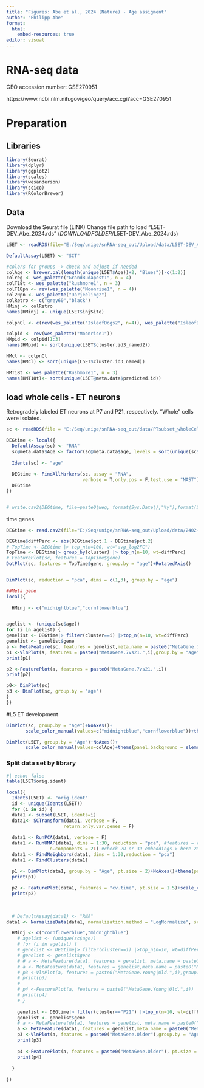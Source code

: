 ---
title: "Figures: Abe et al., 2024 (Nature) - Age assigment"
author: "Philipp Abe"
format: 
  html:
    embed-resources: true
editor: visual
---

# RNA-seq data

GEO accession number: GSE270951

https://www.ncbi.nlm.nih.gov/geo/query/acc.cgi?acc=GSE270951

# Preparation

## Libraries

```{r warning=FALSE,echo=TRUE}

library(Seurat)
library(dplyr)
library(ggplot2)
library(scales)
library(wesanderson)
library(scico)
library(RColorBrewer)
```

## Data

Download the Seurat file (LINK) Change file path to load "L5ET-DEV_Abe_2024.rds" (*DOWNLOADFOLDER*/L5ET-DEV_Abe_2024.rds)

```{r}
L5ET <- readRDS(file="E:/Seq/unige/snRNA-seq_out/Upload/data/L5ET-DEV_Abe_2024.rds")

DefaultAssay(L5ET) <- "SCT"
```

```{r Colors, echo=FALSE, message=FALSE, warning=FALSE}

#colors for groups -> check and adjust if needed
colAge <- brewer.pal(length(unique(L5ET$Age))+2, "Blues")[-c(1:2)]
colreg <- wes_palette("GrandBudapest1", n = 4)
colT18t <- wes_palette("Rushmore1", n = 3)
colT18pn <- rev(wes_palette("Moonrise1", n = 4))
col20pn <- wes_palette("Darjeeling2")
colRetro <- c("grey60","black")
HMinj <- colRetro
names(HMinj) <- unique(L5ET$injSite)

colpnCl <- c(rev(wes_palette("IsleofDogs2", n=4)), wes_palette("IsleofDogs1"))[1:length(unique(L5ET$cluster.id3))]

colpid <- rev(wes_palette("Moonrise1"))
HMpid <- colpid[1:3]
names(HMpid) <- sort(unique(L5ET$cluster.id3_named2))

HMcl <- colpnCl
names(HMcl) <- sort(unique(L5ET$cluster.id3_named))

HMT18t <- wes_palette("Rushmore1", n = 3)
names(HMT18t)<- sort(unique(L5ET@meta.data$predicted.id))

```

## load whole cells - ET neurons

Retrogradely labeled ET neurons at P7 and P21, respectively. "Whole" cells were isolated.

```{r}
sc <- readRDS(file = "E:/Seq/unige/snRNA-seq_out/data/PTsubset_wholeCell_2452PT_P7vsP27.rds")
```

```{r eval=FALSE,echo=TRUE}

DEGtime <- local({
  DefaultAssay(sc) <- "RNA"
  sc@meta.data$Age <- factor(sc@meta.data$age, levels = sort(unique(sc$age)))
  
  Idents(sc) <- "age"
  
  DEGtime <- FindAllMarkers(sc, assay = "RNA",
                            verbose = T,only.pos = F,test.use = "MAST")
  DEGtime  
})


# write.csv2(DEGtime, file=paste0(weg, format(Sys.Date(),"%y"),format(Sys.Date(),"%m"),"-L5ET_Revision_TimeOnly-DEG-wholeCellP7vs21-MAST_PosNeg.csv")) 
```

time genes

```{r}

DEGtime <- read.csv2(file="E:/Seq/unige/snRNA-seq_out/Upload/data/2402-L5ET_Revision_TimeOnly-DEG-wholeCellP7vs21-MAST.csv") 

DEGtime$diffPerc <- abs(DEGtime$pct.1 - DEGtime$pct.2)
# TopTime <- DEGtime |> top_n(n=100, wt="avg_log2FC")
TopTime <- DEGtime|> group_by(cluster) |> top_n(n=10, wt=diffPerc)
# FeaturePlot(sc, features = TopTime$gene)
DotPlot(sc, features = TopTime$gene, group.by = "age")+RotatedAxis()


DimPlot(sc, reduction = "pca", dims = c(1,3), group.by = "age")

##Meta gene
local({
  
  HMinj <- c("midnightblue","cornflowerblue")


agelist <- (unique(sc$age))
for (i in agelist) {
genelist <- DEGtime|> filter(cluster==i) |>top_n(n=10, wt=diffPerc)
genelist <- genelist$gene
a <- MetaFeature(sc, features = genelist,meta.name = paste0("MetaGene.7vs21.",i),assay = "RNA",slot = "data")
p1 <-VlnPlot(a, features = paste0("MetaGene.7vs21.",i),group.by = "age", pt.size = 0,cols = HMinj)
print(p1)

p2 <-FeaturePlot(a, features = paste0("MetaGene.7vs21.",i))
print(p2)

p0<- DimPlot(sc)
p3 <- DimPlot(sc, group.by = "age")
}
})
```

#L5 ET development

```{r UMAP}

DimPlot(sc, group.by = "age")+NoAxes()+
       scale_color_manual(values=c("midnightblue","cornflowerblue"))+theme(panel.background = element_rect(fill = "grey95"))

DimPlot(L5ET, group.by = "Age")+NoAxes()+
       scale_color_manual(values=colAge)+theme(panel.background = element_rect(fill = "grey95"))

```

### Split data set by library

```{r split by library}
#| echo: false
table(L5ET$orig.ident)

local({
  Idents(L5ET) <- "orig.ident"
  id <- unique(Idents(L5ET))
  for (i in id) {
  data1 <- subset(L5ET, idents=i)
  data1<- SCTransform(data1, verbose = F,
                     return.only.var.genes = F) 
  
  data1 <- RunPCA(data1, verbose = F)
  data1 <- RunUMAP(data1, dims = 1:30, reduction = "pca", #features = var.feat.sub,
                n.components = 2L) #check 2D or 3D embeddings-> here 2D, in 3D P4 and P8 are orthogonal
  data1 <- FindNeighbors(data1, dims = 1:30,reduction = "pca")
  data1 <- FindClusters(data1)

  p1 <- DimPlot(data1, group.by = "Age", pt.size = 2)+NoAxes()+theme(panel.background = element_rect(fill = "grey95"))+ggtitle(paste0(unique(data1$orig.ident)))
  print(p1)
  
  p2 <- FeaturePlot(data1, features = "cv.time", pt.size = 1.5)+scale_color_scico(palette = 'davos',direction = -1)+NoAxes()+theme(panel.background = element_rect(fill = "grey95"))+ggtitle(paste0(unique(data1$orig.ident)))
  print(p2)
  
  
  
  # DefaultAssay(data1) <- "RNA"
data1 <- NormalizeData(data1, normalization.method = "LogNormalize", scale.factor = 10000, assay = "RNA") 

  HMinj <- c("cornflowerblue","midnightblue")
    # agelist <- (unique(sc$age))
    # for (i in agelist) {
    # genelist <- DEGtime|> filter(cluster==i) |>top_n(n=10, wt=diffPerc)
    # genelist <- genelist$gene
    # # a <- MetaFeature(data1, features = genelist, meta.name = paste0("MetaGene.Young|Old.",i))
    # a <- MetaFeature(data1, features = genelist,meta.name = paste0("MetaGene.Young|Old.",i),assay = "RNA",slot = "data")
    # p3 <-VlnPlot(a, features = paste0("MetaGene.Young|Old.",i),group.by = "Age", pt.size = 0,cols = HMinj)
    # print(p3)
    # 
    # p4 <-FeaturePlot(a, features = paste0("MetaGene.Young|Old.",i))
    # print(p4)
    # }
    
    genelist <- DEGtime|> filter(cluster=="P21") |>top_n(n=10, wt=diffPerc)
    genelist <- genelist$gene
    # a <- MetaFeature(data1, features = genelist, meta.name = paste0("MetaGene.Young|Old.",i))
    a <- MetaFeature(data1, features = genelist,meta.name = paste0("MetaGene.Older"),assay = "RNA",slot = "data")
    p3 <-VlnPlot(a, features = paste0("MetaGene.Older"),group.by = "Age", pt.size = 0,cols = HMinj)+NoLegend()
    print(p3)
    
    p4 <-FeaturePlot(a, features = paste0("MetaGene.Older"), pt.size = 1.5)+NoAxes()
    print(p4)
  
  }
  
})


```
